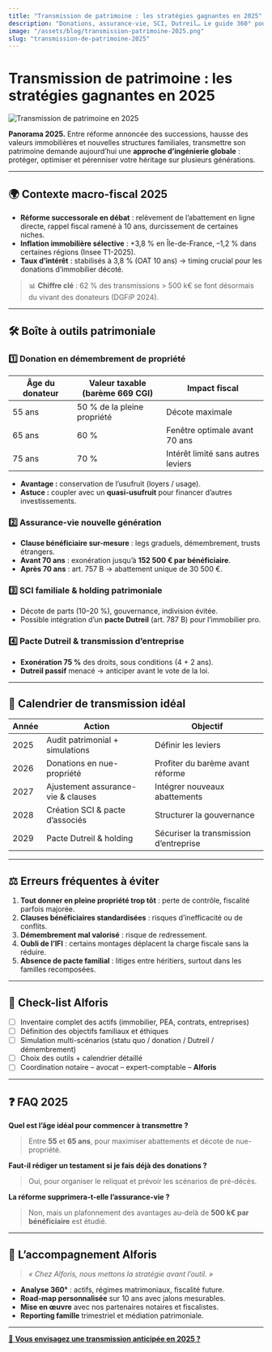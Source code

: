 ```yaml
---
title: "Transmission de patrimoine : les stratégies gagnantes en 2025"
description: "Donations, assurance-vie, SCI, Dutreil… Le guide 360° pour transmettre votre patrimoine efficacement en 2025 : fiscalité, calendrier, erreurs à éviter et FAQ d’expert."
image: "/assets/blog/transmission-patrimoine-2025.png"
slug: "transmission-de-patrimoine-2025"
---
```


# Transmission de patrimoine : les stratégies gagnantes en 2025

![Transmission de patrimoine en 2025](/assets/blog/transmission-patrimoine-2025.png)

**Panorama 2025.** Entre réforme annoncée des successions, hausse des valeurs immobilières et nouvelles structures familiales, transmettre son patrimoine demande aujourd’hui une **approche d’ingénierie globale** : protéger, optimiser et pérenniser votre héritage sur plusieurs générations.

---

## 🌍 Contexte macro-fiscal 2025

- **Réforme successorale en débat** : relèvement de l’abattement en ligne directe, rappel fiscal ramené à 10 ans, durcissement de certaines niches.  
- **Inflation immobilière sélective** : +3,8 % en Île-de-France, –1,2 % dans certaines régions (Insee T1-2025).  
- **Taux d’intérêt** : stabilisés à 3,8 % (OAT 10 ans) → timing crucial pour les donations d’immobilier décoté.

> 📊 **Chiffre clé** : 62 % des transmissions > 500 k€ se font désormais du vivant des donateurs (DGFiP 2024).

---

## 🛠️ Boîte à outils patrimoniale

### 1️⃣ Donation en démembrement de propriété

| Âge du donateur | Valeur taxable<br/>(barème 669 CGI) | Impact fiscal |
|-----------------|-------------------------------------|---------------|
| 55 ans          | 50 % de la pleine propriété        | Décote maximale |
| 65 ans          | 60 %                               | Fenêtre optimale avant 70 ans |
| 75 ans          | 70 %                               | Intérêt limité sans autres leviers |

- **Avantage :** conservation de l’usufruit (loyers / usage).  
- **Astuce :** coupler avec un **quasi-usufruit** pour financer d’autres investissements.

### 2️⃣ Assurance-vie nouvelle génération

- **Clause bénéficiaire sur-mesure** : legs graduels, démembrement, trusts étrangers.  
- **Avant 70 ans** : exonération jusqu’à **152 500 € par bénéficiaire**.  
- **Après 70 ans** : art. 757 B → abattement unique de 30 500 €.

### 3️⃣ SCI familiale & holding patrimoniale

- Décote de parts (10–20 %), gouvernance, indivision évitée.  
- Possible intégration d’un **pacte Dutreil** (art. 787 B) pour l’immobilier pro.

### 4️⃣ Pacte Dutreil & transmission d’entreprise

- **Exonération 75 %** des droits, sous conditions (4 + 2 ans).  
- **Dutreil passif** menacé → anticiper avant le vote de la loi.

---

## 🔄 Calendrier de transmission idéal

| Année | Action | Objectif |
|-------|--------|----------|
| 2025  | Audit patrimonial + simulations | Définir les leviers |
| 2026  | Donations en nue-propriété | Profiter du barème avant réforme |
| 2027  | Ajustement assurance-vie & clauses | Intégrer nouveaux abattements |
| 2028  | Création SCI & pacte d’associés | Structurer la gouvernance |
| 2029  | Pacte Dutreil & holding | Sécuriser la transmission d’entreprise |

---

## ⚖️ Erreurs fréquentes à éviter

1. **Tout donner en pleine propriété trop tôt** : perte de contrôle, fiscalité parfois majorée.  
2. **Clauses bénéficiaires standardisées** : risques d’inefficacité ou de conflits.  
3. **Démembrement mal valorisé** : risque de redressement.  
4. **Oubli de l’IFI** : certains montages déplacent la charge fiscale sans la réduire.  
5. **Absence de pacte familial** : litiges entre héritiers, surtout dans les familles recomposées.

---

## 🧩 Check-list Alforis

- [ ] Inventaire complet des actifs (immobilier, PEA, contrats, entreprises)  
- [ ] Définition des objectifs familiaux et éthiques  
- [ ] Simulation multi-scénarios (statu quo / donation / Dutreil / démembrement)  
- [ ] Choix des outils + calendrier détaillé  
- [ ] Coordination notaire – avocat – expert-comptable – **Alforis**

---

## ❓ FAQ 2025

**Quel est l’âge idéal pour commencer à transmettre ?**  
> Entre **55** et **65 ans**, pour maximiser abattements et décote de nue-propriété.

**Faut-il rédiger un testament si je fais déjà des donations ?**  
> Oui, pour organiser le reliquat et prévoir les scénarios de pré-décès.

**La réforme supprimera-t-elle l’assurance-vie ?**  
> Non, mais un plafonnement des avantages au-delà de **500 k€ par bénéficiaire** est étudié.

---

## 📍 L’accompagnement Alforis

> *« Chez Alforis, nous mettons la stratégie avant l’outil. »*

- **Analyse 360°** : actifs, régimes matrimoniaux, fiscalité future.  
- **Road-map personnalisée** sur 10 ans avec jalons mesurables.  
- **Mise en œuvre** avec nos partenaires notaires et fiscalistes.  
- **Reporting famille** trimestriel et médiation patrimoniale.

---

[📆 **Vous envisagez une transmission anticipée en 2025 ?** ](https://www.alforis.fr/prendre-rendez-vous)
